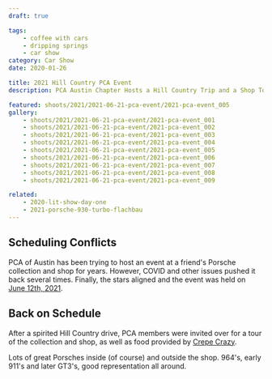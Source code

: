 ```yaml
---
draft: true

tags:
    - coffee with cars
    - dripping springs
    - car show
category: Car Show
date: 2020-01-26

title: 2021 Hill Country PCA Event
description: PCA Austin Chapter Hosts a Hill Country Trip and a Shop Tour

featured: shoots/2021/2021-06-21-pca-event/2021-pca-event_005
gallery:
    - shoots/2021/2021-06-21-pca-event/2021-pca-event_001
    - shoots/2021/2021-06-21-pca-event/2021-pca-event_002
    - shoots/2021/2021-06-21-pca-event/2021-pca-event_003
    - shoots/2021/2021-06-21-pca-event/2021-pca-event_004
    - shoots/2021/2021-06-21-pca-event/2021-pca-event_005
    - shoots/2021/2021-06-21-pca-event/2021-pca-event_006
    - shoots/2021/2021-06-21-pca-event/2021-pca-event_007
    - shoots/2021/2021-06-21-pca-event/2021-pca-event_008
    - shoots/2021/2021-06-21-pca-event/2021-pca-event_009

related:
    - 2020-lit-show-day-one
    - 2021-porsche-930-turbo-flachbau
---
```


## Scheduling Conflicts

PCA of Austin has been trying to host an event at a friend's Porsche collection and shop for years. However, COVID and other issues pushed it back several times. Finally, the stars aligned and the event was held on <a href="https://hcrpca.org/event/john-patterson-collection-tech-session" title="PCA Event in Austin">June 12th, 2021</a>.

## Back on Schedule

After a spirited Hill Country drive, PCA members were invited over for a tour of the collection and shop, as well as food provided by <a href="https://www.crepecrazy.com" title="Crepe Crazy">Crepe Crazy</a>.

Lots of great Porsches inside (of course) and outside the shop. 964's, early 911's and later GT3's, good representation all around.
